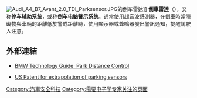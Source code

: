 {{expert|time=2010-06-05T18:29:39+00:00|subject=电子学}}
[[File:Audi_A4_B7_Avant_2.0_TDI_Parksensor.JPG|thumb]]的倒车雷达]]
'''倒車雷達'''（{{lang-en|'''Parking sensors'''}}），又称'''停车辅助系统'''，或称'''倒车电脑警示系统'''。通常使用超音波[[感測器|感測器]]，在倒車時當障礙物與車輛的距離低於警戒距離時，使用顯示器或蜂鳴器發出警訊通知，提醒駕駛人注意。

==外部連結==
{{GoogleBooks|"Parking sensors"|"倒車雷達"}}
*{{en}}[http://www.bmw.com/com/en/insights/technology/technology_guide/articles/park_distance_control.html BMW Technology Guide: Park Distance Control] {{Wayback|url=http://www.bmw.com/com/en/insights/technology/technology_guide/articles/park_distance_control.html |date=20170425151023 }}
*{{en}}[http://www.google.com/patents?id=80ejAAAAEBAJ US Patent for extrapolation of parking sensors]

{{Sensors}}
{{汽車內裝配件|collapsed}}
{{零件與附件}}
{{Car-stub}}

[[Category:汽車安全科技|Category:汽車安全科技]]
[[Category:需要电子学专家关注的页面|Category:需要电子学专家关注的页面]]